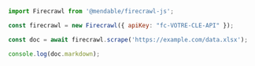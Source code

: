 ```js Node
import Firecrawl from '@mendable/firecrawl-js';

const firecrawl = new Firecrawl({ apiKey: "fc-VOTRE-CLE-API" });

const doc = await firecrawl.scrape('https://example.com/data.xlsx');

console.log(doc.markdown);
```
